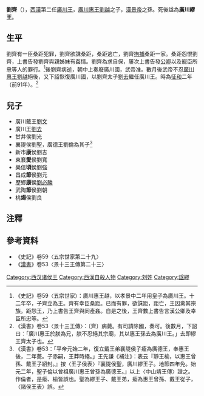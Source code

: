 '''劉齊'''（{{bd|?||前92年||L}}），[[西漢|西漢]]第二任[[廣川王|廣川王]]，[[劉越_(廣川王)|廣川惠王劉越]]之子，[[漢景帝|漢景帝]]之孫。死後諡為'''廣川繆王'''。

== 生平 ==
劉齊有一臣桑距犯罪，劉齊欲誅桑距，桑距逃亡，劉齊[[拘捕|拘捕]]桑距一家。桑距怨恨劉齊，上書告發劉齊與親姊妹有姦情。劉齊為求自保，屢次上書告發[[公卿|公卿]]以及寵臣所忠等人的罪行。<ref>《史記》卷59〈五宗世家〉：廣川惠王越，以孝景中二年用皇子為廣川王。十二年卒，子齊立為王。齊有幸臣桑距。已而有罪，欲誅距，距亡，王因禽其宗族。距怨王，乃上書告王齊與同產姦。自是之後，王齊數上書告言漢公卿及幸臣所忠等。</ref>後劉齊病逝，朝中上奏廢廣川國，武帝准。數月後武帝不忍[[劉越_(廣川王)|廣川惠王劉越]]絕後，又下詔恢復廣川國，以劉齊太子[[劉去|劉去]]繼任廣川王。時為[[征和|征和]]二年（前91年）。<ref>《漢書》卷53〈景十三王傳〉：〔齊〕病薨。有司請除國，奏可。後數月，下詔曰：「廣川惠王於朕為兄，朕不忍絕其宗廟，其以惠王孫去為廣川王。」去即繆王齊太子也。</ref>

==兒子==
*廣川戴王[[刘文_(广川王)|劉文]]
*廣川王[[劉去|劉去]]
*甘井侯劉光
*襄隄侯劉聖，廣德王劉倫為其子<ref>《漢書》卷53：「平帝元始二年，復立戴王弟襄隄侯子瘉為廣德王，奉惠王後，二年薨。子赤嗣，王莽時絕。」王先謙《補注》：表云『靜王榆，以惠王曾孫、戴王子紹封。』按〈王子侯表〉『襄隄侯聖，廣川繆王子。地節四年免。始元二年，聖子倫以曾祖廣川惠王曾孫為廣德王。』以上〈中山靖王傳〉證之。作倫者，是瘉、榆皆誤也。聖為繆王子、戴王弟，瘉為惠王曾孫、戴王從子，〈諸侯王表〉誤。</ref>
*新市'''康'''侯劉吉
*東襄'''愛'''侯劉寬
*樂信'''頃'''侯劉強
*昌成'''節'''侯劉元
*歷鄉'''康'''侯[[劉必勝|劉必勝]]
*武陶'''節'''侯劉朝
*桃'''煬'''侯劉良

== 注釋 ==
<references/>

== 參考資料 ==
*《史記》卷59〈五宗世家第二十九〉
*《[[漢書|漢書]]》卷53〈景十三王傳第二十三〉

{{start box}}
{{s-before|[[劉越_(廣川王)|劉越]]}}
{{s-title|[[西漢|西漢]][[廣川王|廣川王]]|前136年－前92年在位}}
{{s-after|[[劉去|劉去]]}}
{{end box}}

[[Category:西汉诸侯王|Category:西汉诸侯王]]
[[Category:西漢自殺人物|Category:西漢自殺人物]]
[[Category:刘姓|Category:刘姓]]
[[Category:諡繆|Category:諡繆]]